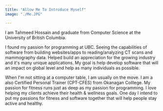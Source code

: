 ```yaml
---
title: "Allow Me To Introduce Myself"
image: "./Me.JPG"

---
```


I am Tahmeed Hossain and graduate from Computer Science at the University of British Columbia.

I found my passion for programming at UBC. Seeing the capabilities of software from building websites/apps to reading/analyzing CT scans and mammography data. Helped build an appreciation for the growing industry and it's many unique applications. My goal is help develop software that will an impact on global level and help as many individuals as possible. 

When I'm not sitting at a computer table, I am usually on the move. I am a also Certified Personal Trainer (CPT-CFES) from Okanagan Colllege. My passion for fitness runs just as deep as my passion for programming. I love helping my clients achieve their health & wellness goals. One day I intend to put my passions for fitness and software together that will help people stay active and healthy.

